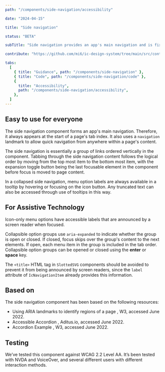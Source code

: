 ```yaml
---
path: "/components/side-navigation/accessibility"

date: "2024-04-15"

title: "Side navigation"

status: "BETA"

subTitle: "Side navigation provides an app's main navigation and is fixed on the left-hand side of the app. It includes the app's name, main navigation and optional secondary links."

contribute: "https://github.com/mi6/ic-design-system/tree/main/src/content/structured/components/side-navigation"

tabs:
  [
    { title: "Guidance", path: "/components/side-navigation" },
    { title: "Code", path: "/components/side-navigation/code" },
    {
      title: "Accessibility",
      path: "/components/side-navigation/accessibility",
    },
  ]
---
```


## Easy to use for everyone

The side navigation component forms an app's main navigation. Therefore, it always appears at the start of a page's tab index. It also uses a `navigation` landmark to allow quick navigation from anywhere within a page's content.

The side navigation is essentially a group of links ordered vertically in the component. Tabbing through the side navigation content follows the logical order by moving from the top most item to the bottom most item, with the expansion toggle button being the last focusable element in the component before focus is moved to page content.

In a collapsed side navigation, menu option labels are always available in a tooltip by hovering or focusing on the icon button. Any truncated text can also be accessed through use of tooltips in this way.

## For Assistive Technology

Icon-only menu options have accessible labels that are announced by a screen reader when focused.

Collapsible option groups use `aria-expanded` to indicate whether the group is open or closed. If closed, focus skips over the group's content to the next elements. If open, each menu item in the group is included in the tab order. Collapsible option groups can be opened or closed using the **enter** or **space** key.

The `<title>` HTML tag in `SlottedSVG` components should be avoided to prevent it from being announced by screen readers, since the `label` attribute of `IcNavigationItem` already provides this information.

## Based on

The side navigation component has been based on the following resources:

<ul>
  <li>
    <ic-link
      target="_blank"
      href="https://www.w3.org/WAI/GL/wiki/Using_ARIA_landmarks_to_identify_regions_of_a_page"
      rel="noreferrer noopener nofollow"
    >
      Using ARIA landmarks to identify regions of a page
    </ic-link>
    , W3, accessed June 2022.
  </li>
  <li>
    <ic-link
      target="_blank"
      href="https://www.aditus.io/patterns/accordion/"
      rel="noreferrer noopener nofollow"
    >
      Accessible Accordion
    </ic-link>
    , Aditus.io, accessed June 2022.
  </li>
  <li>
    <ic-link
      target="_blank"
      href="https://www.w3.org/WAI/ARIA/apg/example-index/accordion/accordion.html"
      rel="noreferrer noopener nofollow"
    >
      Accordion Example
    </ic-link>
    , W3, accessed June 2022.
  </li>
</ul>

## Testing

We’ve tested this component against WCAG 2.2 Level AA. It’s been tested with NVDA and VoiceOver, and several different users with different interaction methods.
